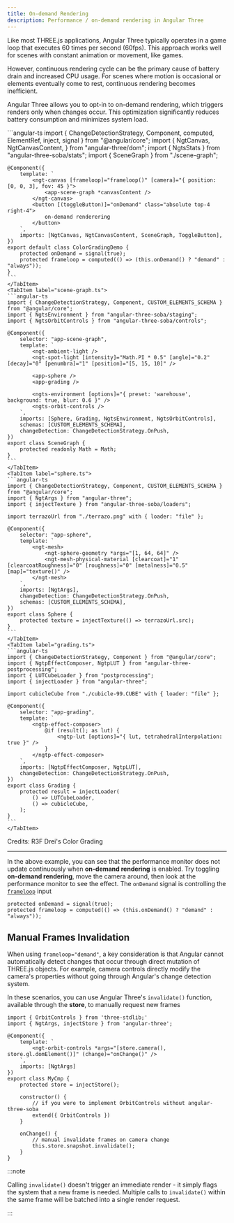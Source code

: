 ```yaml
---
title: On-demand Rendering
description: Performance / on-demand rendering in Angular Three
---
```



Like most THREE.js applications, Angular Three typically operates in a game loop that executes 60 times per second (60fps). This approach works well for scenes with constant animation or movement, like games.

However, continuous rendering cycle can be the primary cause of battery drain and increased CPU usage. For scenes where motion is occasional or elements eventually come to rest, continuous rendering becomes inefficient.

Angular Three allows you to opt-in to on-demand rendering, which triggers renders only when changes occur. This optimization significantly reduces battery consumption and minimizes system load.

<Tabs>
    <TabItem label="canvas.ts">
    ```angular-ts
    import { ChangeDetectionStrategy, Component, computed, ElementRef, inject, signal } from "@angular/core";
    import { NgtCanvas, NgtCanvasContent, } from "angular-three/dom";
    import { NgtsStats } from "angular-three-soba/stats";
    import { SceneGraph } from "./scene-graph";

    @Component({
        template: `
            <ngt-canvas [frameloop]="frameloop()" [camera]="{ position: [0, 0, 3], fov: 45 }">
                <app-scene-graph *canvasContent />
            </ngt-canvas>
            <button [(toggleButton)]="onDemand" class="absolute top-4 right-4">
                on-demand renderering
            </button>
        `,
        imports: [NgtCanvas, NgtCanvasContent, SceneGraph, ToggleButton],
    })
    export default class ColorGradingDemo {
        protected onDemand = signal(true);
        protected frameloop = computed(() => (this.onDemand() ? "demand" : "always"));
    }
    ```
    </TabItem>
    <TabItem label="scene-graph.ts">
    ```angular-ts
    import { ChangeDetectionStrategy, Component, CUSTOM_ELEMENTS_SCHEMA } from "@angular/core";
    import { NgtsEnvironment } from "angular-three-soba/staging";
    import { NgtsOrbitControls } from "angular-three-soba/controls";

    @Component({
        selector: "app-scene-graph",
        template: `
            <ngt-ambient-light />
            <ngt-spot-light [intensity]="Math.PI * 0.5" [angle]="0.2" [decay]="0" [penumbra]="1" [position]="[5, 15, 10]" />

            <app-sphere />
            <app-grading />

            <ngts-environment [options]="{ preset: 'warehouse', background: true, blur: 0.6 }" />
            <ngts-orbit-controls />
        `,
        imports: [Sphere, Grading, NgtsEnvironment, NgtsOrbitControls],
        schemas: [CUSTOM_ELEMENTS_SCHEMA],
        changeDetection: ChangeDetectionStrategy.OnPush,
    })
    export class SceneGraph {
        protected readonly Math = Math;
    }
    ```
    </TabItem>
    <TabItem label="sphere.ts">
    ```angular-ts
    import { ChangeDetectionStrategy, Component, CUSTOM_ELEMENTS_SCHEMA } from "@angular/core";
    import { NgtArgs } from "angular-three";
    import { injectTexture } from "angular-three-soba/loaders";

    import terrazoUrl from "./terrazo.png" with { loader: "file" };

    @Component({
        selector: "app-sphere",
        template: `
            <ngt-mesh>
                <ngt-sphere-geometry *args="[1, 64, 64]" />
                <ngt-mesh-physical-material [clearcoat]="1" [clearcoatRoughness]="0" [roughness]="0" [metalness]="0.5" [map]="texture()" />
            </ngt-mesh>
        `,
        imports: [NgtArgs],
        changeDetection: ChangeDetectionStrategy.OnPush,
        schemas: [CUSTOM_ELEMENTS_SCHEMA],
    })
    export class Sphere {
        protected texture = injectTexture(() => terrazoUrl.src);
    }
    ```
    </TabItem>
    <TabItem label="grading.ts">
    ```angular-ts
    import { ChangeDetectionStrategy, Component } from "@angular/core";
    import { NgtpEffectComposer, NgtpLUT } from "angular-three-postprocessing";
    import { LUTCubeLoader } from "postprocessing";
    import { injectLoader } from "angular-three";

    import cubicleCube from "./cubicle-99.CUBE" with { loader: "file" };

    @Component({
        selector: "app-grading",
        template: `
            <ngtp-effect-composer>
                @if (result(); as lut) {
                    <ngtp-lut [options]="{ lut, tetrahedralInterpolation: true }" />
                }
            </ngtp-effect-composer>
        `,
        imports: [NgtpEffectComposer, NgtpLUT],
        changeDetection: ChangeDetectionStrategy.OnPush,
    })
    export class Grading {
        protected result = injectLoader(
            () => LUTCubeLoader,
            () => cubicleCube,
        );
    }
    ```
    </TabItem>

</Tabs>

<div class="h-[600px] w-full rounded border border-dashed border-accent-600 dark:border-accent-200">
 <ColorGradingDemo client:only />
</div>
<Credit link="https://drei.docs.pmnd.rs/portals/color-grading">Credits: R3F Drei's Color Grading</Credit>

---

In the above example, you can see that the performance monitor does not update continuously when **on-demand rendering** is enabled. Try toggling **on-demand rendering**, move the camera around, then look at the performance monitor to see the effect. The `onDemand` signal is controlling the [`frameloop`](/reference/core/dom/canvas) input

```angular-ts
protected onDemand = signal(true);
protected frameloop = computed(() => (this.onDemand() ? "demand" : "always"));
```

## Manual Frames Invalidation

When using `frameloop="demand"`, a key consideration is that Angular cannot automatically detect changes that occur through direct mutation of THREE.js objects. For example, camera controls directly modify the camera's properties without going through Angular's change detection system.

In these scenarios, you can use Angular Three's `invalidate()` function, available through the **store**, to manually request new frames

```angular-ts
import { OrbitControls } from 'three-stdlib;'
import { NgtArgs, injectStore } from 'angular-three';

@Component({
    template: `
        <ngt-orbit-controls *args="[store.camera(), store.gl.domElement()]" (change)="onChange()" />
    `,
    imports: [NgtArgs]
})
export class MyCmp {
    protected store = injectStore();

    constructor() {
        // if you were to implement OrbitControls without angular-three-soba
        extend({ OrbitControls })
    }

    onChange() {
        // manual invalidate frames on camera change
        this.store.snapshot.invalidate();
    }
}
```

:::note

Calling `invalidate()` doesn't trigger an immediate render - it simply flags the system that a new frame is needed. Multiple calls to `invalidate()` within the same frame will be batched into a single render request.

:::
